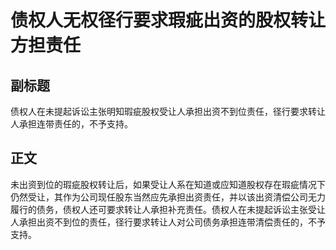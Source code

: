 # 债权人无权径行要求瑕疵出资的股权转让方担责任
## 副标题
债权人在未提起诉讼主张明知瑕疵股权受让人承担出资不到位责任，径行要求转让人承担连带责任的，不予支持。
## 正文
未出资到位的瑕疵股权转让后，如果受让人系在知道或应知道股权存在瑕疵情况下仍然受让，其作为公司现任股东当然应先承担出资责任，并以该出资清偿公司无力履行的债务，债权人还可要求转让人承担补充责任。债权人在未提起诉讼主张受让人承担出资不到位的责任，径行要求转让人对公司债务承担连带清偿责任的，不予支持。